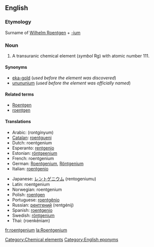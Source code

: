 {{See|Roentgenium}}
==English==
{{elements|Rg|darmstadtium|Ds|ununbium|Uub}}
===Etymology===
Surname of [[w:Wilhelm Roentgen|Wilhelm Roentgen]] + [[-ium]]

=== Noun ===
{{en-noun-unc}}
{{wikipedia}}

#A transuranic chemical element (''symbol'' Rg) with atomic number 111.

====Synonyms====
*[[eka-gold]] (''used before the element was discovered'')
*[[unununium]] (''used before the element was officially named'')

====Related terms====
*[[w:Wilhelm Roentgen|Roentgen]]
*[[roentgen]]

==== Translations ====
{{top}}
*Arabic: {{ARchar|[[رونتجينيوم]]}} (rontgínyum) {{m}}
*[[Catalan]]: [[roentgueni]]
*Dutch: roentgenium {{n}}
*Esperanto: [[rentgenio]]
*Estonian: [[röntgeenium]]
*French: roentgenium {{m}}
*German: [[Roentgenium]], [[Röntgenium]] {{n}}
*Italian: [[roentgenio]] {{m}}
{{mid}}
*Japanese: [[レントゲニウム]] (rentogeniumu)
*Latin: roentgenium {{n}}<!--Neo-Latin-->
*Norwegian: roentgenium
*Polish: [[roentgen]] {{m}}
*Portuguese: [[roentgênio]] {{m}}
*Russian: [[рентгений]] (rentgénij) {{m}}
*Spanish: [[roentgenio]] {{m}}
*Swedish: [[röntgenium]]
*Thai: {{THchar|[[เรินต์เกนียม]]}} (roenkēniam) 
{{bottom}}

[[Category:Chemical elements]]
[[Category:English eponyms]]

[[fr:roentgenium]]
[[la:Roentgenium]]